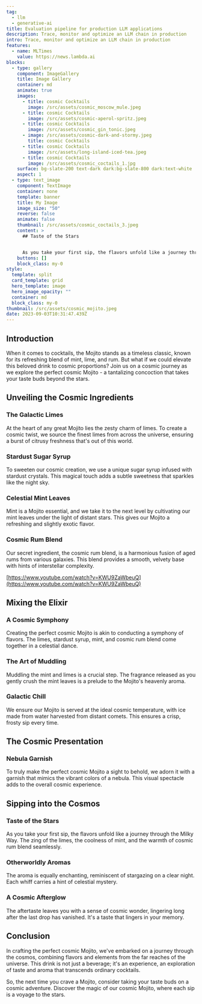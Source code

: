 ```yaml
---
tag:
  - llm
  - generative-ai
title: Evaluation pipeline for production LLM applications
description: Trace, monitor and optimize an LLM chain in production
intro: Trace, monitor and optimize an LLM chain in production
features:
  - name: MLTimes
    value: https://news.lambda.ai
blocks:
  - type: gallery
    component: ImageGallery
    title: Image Gallery
    container: md
    animate: true
    images:
      - title: cosmic Cocktails
        image: /src/assets/cosmic_moscow_mule.jpeg
      - title: cosmic Cocktails
        image: /src/assets/cosmic-aperol-spritz.jpeg
      - title: cosmic Cocktails
        image: /src/assets/cosmic_gin_tonic.jpeg
      - image: /src/assets/cosmic-dark-and-stormy.jpeg
        title: cosmic Cocktails
      - title: cosmic Cocktails
        image: /src/assets/long-island-iced-tea.jpeg
      - title: cosmic Cocktails
        image: /src/assets/cosmic_coctails_1.jpg
    surface: bg-slate-200 text-dark dark:bg-slate-800 dark:text-white
    aspect: 1
  - type: text_image
    component: TextImage
    container: none
    template: banner
    title: My Image
    image_size: "50"
    reverse: false
    animate: false
    thumbnail: /src/assets/cosmic_coctails_3.jpeg
    content: >
      ## Taste of the Stars


      As you take your first sip, the flavors unfold like a journey through the Milky Way. The zing of the limes, the coolness of mint, and the warmth of cosmic rum blend seamlessly.
    buttons: []
    block_class: my-0
style:
  template: split
  card_template: grid
  hero_template: image
  hero_image_opacity: ""
  container: md
  block_class: my-0
thumbnail: /src/assets/cosmic_mojito.jpeg
date: 2023-09-03T10:31:47.439Z
---
```


## Introduction

When it comes to cocktails, the Mojito stands as a timeless classic, known for its refreshing blend of mint, lime, and rum. But what if we could elevate this beloved drink to cosmic proportions? Join us on a cosmic journey as we explore the perfect cosmic Mojito - a tantalizing concoction that takes your taste buds beyond the stars.

## Unveiling the Cosmic Ingredients

### The Galactic Limes

At the heart of any great Mojito lies the zesty charm of limes. To create a cosmic twist, we source the finest limes from across the universe, ensuring a burst of citrusy freshness that's out of this world.

### Stardust Sugar Syrup

To sweeten our cosmic creation, we use a unique sugar syrup infused with stardust crystals. This magical touch adds a subtle sweetness that sparkles like the night sky.

### Celestial Mint Leaves

Mint is a Mojito essential, and we take it to the next level by cultivating our mint leaves under the light of distant stars. This gives our Mojito a refreshing and slightly exotic flavor.

### Cosmic Rum Blend

Our secret ingredient, the cosmic rum blend, is a harmonious fusion of aged rums from various galaxies. This blend provides a smooth, velvety base with hints of interstellar complexity.

[https://www.youtube.com/watch?v=KWU9ZaWbeuQ](https://www.youtube.com/watch?v=KWU9ZaWbeuQ)

## Mixing the Elixir

### A Cosmic Symphony

Creating the perfect cosmic Mojito is akin to conducting a symphony of flavors. The limes, stardust syrup, mint, and cosmic rum blend come together in a celestial dance.

### The Art of Muddling

Muddling the mint and limes is a crucial step. The fragrance released as you gently crush the mint leaves is a prelude to the Mojito's heavenly aroma.

### Galactic Chill

We ensure our Mojito is served at the ideal cosmic temperature, with ice made from water harvested from distant comets. This ensures a crisp, frosty sip every time.

## The Cosmic Presentation

### Nebula Garnish

To truly make the perfect cosmic Mojito a sight to behold, we adorn it with a garnish that mimics the vibrant colors of a nebula. This visual spectacle adds to the overall cosmic experience.

## Sipping into the Cosmos

### Taste of the Stars

As you take your first sip, the flavors unfold like a journey through the Milky Way. The zing of the limes, the coolness of mint, and the warmth of cosmic rum blend seamlessly.

### Otherworldly Aromas

The aroma is equally enchanting, reminiscent of stargazing on a clear night. Each whiff carries a hint of celestial mystery.

### A Cosmic Afterglow

The aftertaste leaves you with a sense of cosmic wonder, lingering long after the last drop has vanished. It's a taste that lingers in your memory.

## Conclusion

In crafting the perfect cosmic Mojito, we've embarked on a journey through the cosmos, combining flavors and elements from the far reaches of the universe. This drink is not just a beverage; it's an experience, an exploration of taste and aroma that transcends ordinary cocktails.

So, the next time you crave a Mojito, consider taking your taste buds on a cosmic adventure. Discover the magic of our cosmic Mojito, where each sip is a voyage to the stars.
